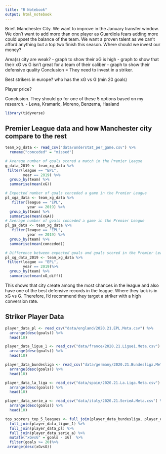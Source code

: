 ```yaml
---
title: "R Notebook"
output: html_notebook
---
```


Brief.
Manchester City.
We want to improve in the January transfer window. We don't want to add more than one player
as Guardiola fears adding more could upset the balance of the team.
We want a proven talent as we can't afford anything but a top two finish this season.
Where should we invest our money?


Area(s) city are weak? 
- graph to show their xG is high
- graph to show that their xG vs G isn't great for a team of their caliber
- graph to show their defensive quality
Conclusion = They need to invest in a striker.

Best strikers in europe?
who has the xG vs G (min 20 goals)

Player price?

Conclusion. They should go for one of these 5 options based on my research.
- Lewa, Kramaric, Moreno, Benzema, Haaland

```r
library(tidyverse)
```

## Premier League data and how Manchester city compare to the rest

```r
team_xg_data <- read_csv("data/understat_per_game.csv") %>% 
  rename("conceded" = "missed")

# Average number of goals scored a match in the Premier League
g_data_2019 <- team_xg_data %>%
 filter(league == "EPL",
        year == 2019) %>%
  group_by(team) %>%
  summarise(mean(xG))

# Expected number of goals conceded a game in the Premier League
pl_xga_data <- team_xg_data %>%
   filter(league == "EPL",
          year == 2019) %>%
  group_by(team) %>%
  summarise(mean(xGA))
# Average number of goals conceded a game in the Premier League
pl_ga_data <- team_xg_data %>%
   filter(league == "EPL",
          year == 2019) %>%
  group_by(team) %>%
  summarise(mean(conceded))

# Difference between expected goals and goals scored in the Premier League
pl_xg_data_2019 <- team_xg_data %>%
 filter(league == "EPL",
        year == 2019)%>%
  group_by(team) %>%
  summarise(mean(xG_diff))
```

This shows that city create among the most chances in the league and also have one of the
best defensive records in the league. Where they lack is in xG vs G. Therefore, I'd recommend
they target a striker with a high conversion rate.


## Striker Player Data
```r
player_data_pl <- read_csv("data/england/2020.21.EPL.Meta.csv") %>%
  arrange(desc(goals)) %>%
  head(10)

player_data_ligue_1 <- read_csv("data/france/2020.21.Ligue1.Meta.csv") %>%
  arrange(desc(goals)) %>%
  head(10)

player_data_bundesliga <- read_csv("data/germany/2020.21.Bundesliga.Meta.csv") %>%
  arrange(desc(goals)) %>%
  head(10)

player_data_la_liga <- read_csv("data/spain/2020.21.La.Liga.Meta.csv") %>%
  arrange(desc(goals)) %>%
  head(10)

player_data_serie_a <- read_csv("data/italy/2020.21.SerieA.Meta.csv") %>%
  arrange(desc(goals)) %>%
  head(10)

top_scorers_top_5_leagues <- full_join(player_data_bundesliga, player_data_la_liga) %>%
  full_join(player_data_ligue_1) %>%
  full_join(player_data_pl) %>%
  full_join(player_data_serie_a) %>% 
  mutate("xGvsG" = goals - xG)  %>%
  filter(goals >= 20)%>%
 arrange(desc(xGvsG)) 
```

